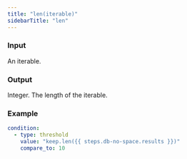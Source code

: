 ```yaml
---
title: "len(iterable)"
sidebarTitle: "len"
---
```


### Input

An iterable.

### Output

Integer. The length of the iterable.

### Example

```yaml
condition:
  - type: threshold
    value: "keep.len({{ steps.db-no-space.results }})"
    compare_to: 10
```
